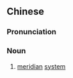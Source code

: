{{also|经络系统}}
==Chinese==
{{zh-forms|s=经络系统|type=22}}

===Pronunciation===
{{zh-pron
|m=jīngluò xìtǒng
|cat=n
}}

===Noun===
{{zh-noun}}

# [[meridian]] [[system]]